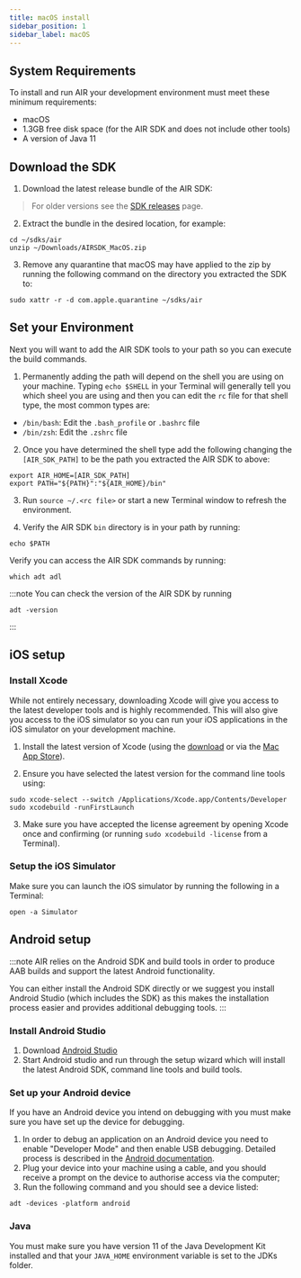 ```yaml
---
title: macOS install
sidebar_position: 1
sidebar_label: macOS
---
```



## System Requirements

To install and run AIR your development environment must meet these minimum requirements:

- macOS
- 1.3GB free disk space (for the AIR SDK and does not include other tools)
- A version of Java 11

## Download the SDK

1. Download the latest release bundle of the AIR SDK:

<AIRSDKDownload platform="macos" />

> For older versions see the [SDK releases](https://airsdk.harman.com/release_notes) page.

2. Extract the bundle in the desired location, for example:

```shell
cd ~/sdks/air
unzip ~/Downloads/AIRSDK_MacOS.zip
```

3. Remove any quarantine that macOS may have applied to the zip by running the following command on the directory you extracted the SDK to:

```shell
sudo xattr -r -d com.apple.quarantine ~/sdks/air
```

## Set your Environment

Next you will want to add the AIR SDK tools to your path so you can execute the build commands.

1. Permanently adding the path will depend on the shell you are using on your machine. Typing `echo $SHELL` in your Terminal will generally tell you which sheel you are using and then you can edit the `rc` file for that shell type, the most common types are:

- `/bin/bash`: Edit the `.bash_profile` or `.bashrc` file
- `/bin/zsh`: Edit the `.zshrc` file

2. Once you have determined the shell type add the following changing the `[AIR_SDK_PATH]` to be the path you extracted the AIR SDK to above:

```shell
export AIR_HOME=[AIR_SDK_PATH]
export PATH="${PATH}":"${AIR_HOME}/bin"
```

3. Run `source ~/.<rc file>` or start a new Terminal window to refresh the environment.

4. Verify the AIR SDK `bin` directory is in your path by running:

```shell
echo $PATH
```

Verify you can access the AIR SDK commands by running:

```shell
which adt adl
```

:::note
You can check the version of the AIR SDK by running

```shell
adt -version
```

:::

## iOS setup

### Install Xcode

While not entirely necessary, downloading Xcode will give you access to the latest developer tools and is highly recommended. This will also give you access to the iOS simulator so you can run your iOS applications in the iOS simulator on your development machine.

1. Install the latest version of Xcode (using the [download](https://developer.apple.com/xcode/) or via the [Mac App Store](https://itunes.apple.com/us/app/xcode/id497799835)).

2. Ensure you have selected the latest version for the command line tools using:

```shell
sudo xcode-select --switch /Applications/Xcode.app/Contents/Developer
sudo xcodebuild -runFirstLaunch
```

3. Make sure you have accepted the license agreement by opening Xcode once and confirming (or running `sudo xcodebuild -license` from a Terminal).

### Setup the iOS Simulator

Make sure you can launch the iOS simulator by running the following in a Terminal:

```shell
open -a Simulator
```

## Android setup

:::note
AIR relies on the Android SDK and build tools in order to produce AAB builds and support the latest Android functionality.

You can either install the Android SDK directly or we suggest you install Android Studio (which includes the SDK) as this makes the installation process easier and provides additional debugging tools.
:::

### Install Android Studio

1. Download [Android Studio](https://developer.android.com/studio)
2. Start Android studio and run through the setup wizard which will install the latest Android SDK, command line tools and build tools.

### Set up your Android device

If you have an Android device you intend on debugging with you must make sure you have set up the device for debugging.

1. In order to debug an application on an Android device you need to enable "Developer Mode" and then enable USB debugging. Detailed process is described in the [Android documentation](https://developer.android.com/studio/debug/dev-options).
2. Plug your device into your machine using a cable, and you should receive a prompt on the device to authorise access via the computer;
3. Run the following command and you should see a device listed:

```shell
adt -devices -platform android
```

### Java

You must make sure you have version 11 of the Java Development Kit installed and that your `JAVA_HOME` environment variable is set to the JDKs folder.
